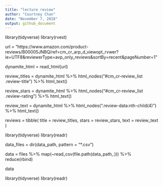 ```yaml
---
title: "lecture review"
author: "Courtney Chan"
date: "November 7, 2018"
output: github_document
---
```



library(tidyverse)
library(rvest)


url = "https://www.amazon.com/product-reviews/B00005JNBQ/ref=cm_cr_arp_d_viewopt_rvwer?ie=UTF8&reviewerType=avp_only_reviews&sortBy=recent&pageNumber=1"

dynamite_html = read_html(url)

review_titles = dynamite_html %>%
  html_nodes("#cm_cr-review_list .review-title") %>%
  html_text()
  
review_stars = dynamite_html %>%
  html_nodes("#cm_cr-review_list .review-rating") %>%
  html_text()

review_text = dynamite_html %>%
    html_nodes(".review-data:nth-child(4)") %>%
    html_text()

reviews = tibble(
  title = review_titles,
  stars = review_stars,
  text = review_text
)


library(tidyverse)
library(readr)

data_files = dir(data_path, pattern = "*.csv")

data = files %>% 
map(~read_csv(file.path(data_path,.))) %>% 
reduce(rbind)

data



library(tidyverse)
library(readr)








